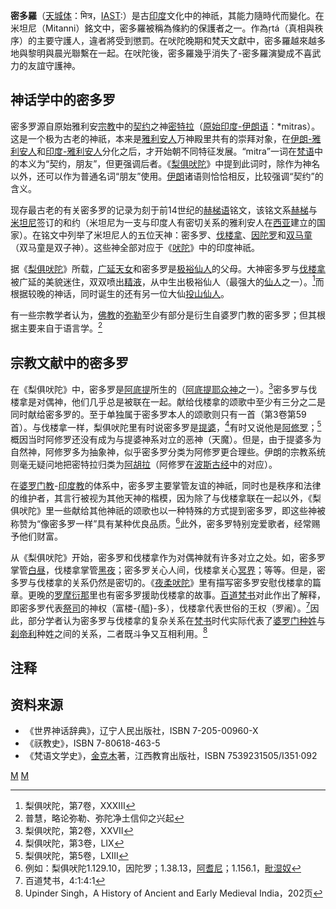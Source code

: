 '''密多羅'''（[[天城体|天城体]]：मित्र，[[IAST|IAST]]:{{IAST|Mitrá}}）是古[[印度|印度]]文化中的神祇，其能力隨時代而變化。在米坦尼（Mitanni）銘文中，密多羅被稱為條約的保護者之一。作為ṛtá（真相與秩序）的主要守護人，違者將受到懲罰。在吠陀晚期和梵天文獻中，密多羅越來越多地與黎明與晨光聯繫在一起。在吠陀後，密多羅幾乎消失了-密多羅演變成不喜武力的友誼守護神。

==神话学中的密多罗==
密多罗源自原始雅利安[[宗教|宗教]]中的[[契约|契约]]之神[[密特拉|密特拉]]（[[原始印度-伊朗语|原始印度-伊朗语]]：*mitras）。这是一个极为古老的神祇，本来是[[雅利安人|雅利安人]]万神殿里共有的崇拜对象，在[[伊朗-雅利安人|伊朗-雅利安人]]和[[印度-雅利安人|印度-雅利安人]]分化之后，才开始朝不同特征发展。“mitra”一词在[[梵语|梵语]]中的本义为“契约，朋友”，但更强调后者。《[[梨俱吠陀|梨俱吠陀]]》中提到此词时，除作为神名以外，还可以作为普通名词“朋友”使用。[[伊朗|伊朗]]诸语则恰恰相反，比较强调“契约”的含义。

现存最古老的有关密多罗的记录为刻于前14世纪的[[赫梯语|赫梯语]]铭文，该铭文系[[赫梯|赫梯]]与[[米坦尼|米坦尼]]签订的和约（米坦尼为一支与印度人有密切关系的雅利安人在[[西亚|西亚]]建立的国家）。在铭文中列举了米坦尼人的五位天神：密多罗、[[伐楼拿|伐楼拿]]、[[因陀罗|因陀罗]]和[[双马童|双马童]]（双马童是双子神）。这些神全部对应于《[[吠陀|吠陀]]》中的印度神祇。

据《[[梨俱吠陀|梨俱吠陀]]》所载，[[广延天女|广延天女]]和密多罗是[[极裕仙人|极裕仙人]]的父母。大神密多罗与[[伐楼拿|伐楼拿]]被广延的美貌迷住，双双喷出[[精液|精液]]，从中生出极裕仙人（最强大的[[仙人_(印度神话)|仙人]]之一）。<ref>梨俱吠陀，第7卷，XXXIII</ref>而根据较晚的神话，同时诞生的还有另一位大仙[[投山仙人|投山仙人]]。

有一些宗教学者认为，[[佛教|佛教]]的[[彌勒菩薩|弥勒]]至少有部分是衍生自婆罗门教的密多罗；但其根据主要来自于语言学。<ref>普慧，略论弥勒、弥陀净土信仰之兴起</ref>

==宗教文献中的密多罗==
在《梨俱吠陀》中，密多罗是[[阿底提|阿底提]]所生的（[[阿底提耶众神|阿底提耶众神]]之一）。<ref>梨俱吠陀，第2卷，XXVII</ref>密多罗与伐楼拿是对偶神，他们几乎总是被联在一起。献给伐楼拿的颂歌中至少有三分之二是同时献给密多罗的。至于单独属于密多罗本人的颂歌则只有一首（第3卷第59首）。与伐楼拿一样，梨俱吠陀里有时说密多罗是[[提婆|提婆]]，<ref>梨俱吠陀，第3卷，LIX</ref>有时又说他是[[阿修罗|阿修罗]]；<ref>梨俱吠陀，第5卷，LXIII</ref>概因当时阿修罗还没有成为与提婆神系对立的恶神（天魔）。但是，由于提婆多为自然神，阿修罗多为抽象神，似乎密多罗分类为阿修罗更合理些。伊朗的宗教系统则毫无疑问地把密特拉归类为[[阿胡拉|阿胡拉]]（阿修罗在[[波斯古经|波斯古经]]中的对应）。

在[[婆罗门教|婆罗门教]]-[[印度教|印度教]]的体系中，密多罗主要掌管友谊的神祇，同时也是秩序和法律的维护者，其言行被视为其他天神的楷模，因为除了与伐楼拿联在一起以外，《梨俱吠陀》里一些献给其他神祇的颂歌也以一种特殊的方式提到密多罗，即这些神被称赞为“像密多罗一样”具有某种优良品质。<ref>例如：梨俱吠陀1.129.10，因陀罗；1.38.13，[[阿耆尼|阿耆尼]]；1.156.1，[[毗湿奴|毗湿奴]]</ref>此外，密多罗特别宠爱歌者，经常赐予他们财富。

从《梨俱吠陀》开始，密多罗和伐楼拿作为对偶神就有许多对立之处。如，密多罗掌管[[白昼|白昼]]，伐楼拿掌管[[黑夜|黑夜]]；密多罗关心人间，伐楼拿关心[[冥界|冥界]]；等等。但是，密多罗与伐楼拿的关系仍然是密切的。《[[夜柔吠陀|夜柔吠陀]]》里有描写密多罗安慰伐楼拿的篇章。更晚的[[罗摩衍那|罗摩衍那]]里也有密多罗援助伐楼拿的故事。[[百道梵书|百道梵书]]对此作出了解释，即密多罗代表[[祭司|祭司]]的神权（富楼-{醯}-多），伐楼拿代表世俗的王权（罗阇）。<ref>百道梵书，4:1:4:1</ref>因此，部分学者认为密多罗与伐楼拿的复杂关系在[[梵书|梵书]]时代实际代表了[[婆罗门|婆罗门]][[种姓|种姓]]与[[刹帝利|刹帝利]]种姓之间的关系，二者既斗争又互相利用。<ref>Upinder Singh，A History of Ancient and Early Medieval India，202页</ref>

==注释==
<references/>
==资料来源==
*《世界神话辞典》，辽宁人民出版社，ISBN 7-205-00960-X 
*《祆教史》，ISBN 7-80618-463-5 
*《梵语文学史》，[[金克木|金克木]]著，江西教育出版社，ISBN 7539231505/I351·092

{{印度神話}}

[[Category:印度教神祇|M]]
[[Category:梵语词汇|M]]
